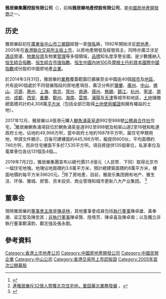 {{Infobox_Company
| company_name   = 雅居樂集團控股有限公司
| company_name_en = Agile Group Holdings Limited
| company_logo   = 
| company_type   = [[民營企業|民營企業]]、[[上市公司|上市公司]]
| traded_as      = {{hkex|3383}}
| company_slogan = 遠見、心建、共建未來<br />Develop Our Future with Vision and Enthusiasm
| foundation     = 1992年
| location       = {{PRC}}[[廣州市|廣州市]]
| industry       = [[房地產|房地產]]
| chairman1      = [[陳卓林|陳卓林]]
| president      = [[陳卓林|陳卓林]]（主席兼任）
| sales          = 
| profit         = 
| asset          = 
| market_value   = 
| num_employees  = 
| revenue        = 
| products       = 
| homepage       = [http://www.agile.com.cn/ 雅居樂地產]
}}
'''雅居樂集團控股有限公司'''（{{Hkex|03383}}），前稱'''雅居樂地產控股有限公司'''，是[[中國|中國]][[房地產開發商|房地產開發商]]之一。

==历史==
雅居樂起初在[[廣東省|廣東省]][[中山市|中山市]][[三鄉鎮_(中山市)|三鄉鎮]]經營一家[[傢俬|傢俬]]廠，1992年開始涉足[[房地產|房地產]]，2005年在[[香港聯合交易所|香港聯合交易所]][[主板|主板]][[上市|上市]]，以房地產開發及經營爲主，同時亦廣泛涉足[[酒店|酒店]]營運、[[物業|物業]][[投資|投資]]及物業[[管理|管理]]等多個領域，[[品牌|品牌]]知名度享譽全國，是少數獲納入[[恒生綜合指數|恒生綜合指數]]、[[恒生綜合市值指數|恒生綜合市值指數]]、[[恒生中國內地100|恒生中國內地100]]及[[摩根士丹利資本國際中國指數|摩根士丹利資本國際中國指數]]成份股的中國房地產[[企業|企業]]。

於2014年3月31日，雅居樂的[[業務|業務]]覆蓋範圍已擴展至全中國逾40個[[城市|城市]]及[[地區|地區]]，共有逾90個處於不同發展階段的房地產項目，廣泛分佈於[[肇慶|肇慶]]、[[廣州|廣州]]、[[中山市|中山]]、[[佛山|佛山]]、[[河源|河源]]、[[惠州|惠州]]、[[上海|上海]]、[[南京|南京]]、[[常州|常州]]、[[南通|南通]]、[[揚州市|揚州]]、[[無錫|無錫]]、[[鎮江|鎮江]]、[[杭州|杭州]]、[[寧波|寧波]]、[[滁州|滁州]]、[[成都|成都]]、[[西安|西安]]、[[重慶|重慶]]、[[鄭州|鄭州]]、[[海南|海南]]、[[雲南|雲南]]、[[瀋陽|瀋陽]]及[[天津|天津]]等城市和地區，[[土地|土地]]儲備總面積共計約4,308萬[[平方米|平方米]]（包括全部已取得[[土地使用權證|土地使用權證]]和擁有權益的土地）。

2017年12月，雅居樂以4億港元購入[[鰂魚涌|鰂魚涌]][[英皇道|英皇道]]992至998號[[香港政府公務員建屋合作社|公務員合作社]]住宅。<ref>{{Cite web |url=http://ps.hket.com/article/1962549/%E9%9B%85%E5%B1%85%E6%A8%824%E5%84%84%20%E8%B3%BC%E5%89%8D%E5%85%AC%E5%83%95%E5%90%88%E4%BD%9C%E7%A4%BE%20%E9%B0%82%E9%AD%9A%E6%B6%8C4%E5%B9%A2%E8%88%8A%E6%A8%93%20%E6%96%99%E8%A3%9C%E5%83%B9%E5%BE%8C%E9%87%8D%E5%BB%BA |title=雅居樂4億 購前公僕合作社 鰂魚涌4幢舊樓 料補價後重建 |access-date=2022-03-08 |archive-date=2019-09-06 |archive-url=https://web.archive.org/web/20190906013707/http://ps.hket.com/article/1962549/%E9%9B%85%E5%B1%85%E6%A8%824%E5%84%84%20%E8%B3%BC%E5%89%8D%E5%85%AC%E5%83%95%E5%90%88%E4%BD%9C%E7%A4%BE%20%E9%B0%82%E9%AD%9A%E6%B6%8C4%E5%B9%A2%E8%88%8A%E6%A8%93%20%E6%96%99%E8%A3%9C%E5%83%B9%E5%BE%8C%E9%87%8D%E5%BB%BA |dead-url=no }}</ref>雅居樂鰂魚涌項目位於鰂魚涌英皇道992至998號及柏架山道2至16號和毗連政府土地，佔地約49,966方呎，當中政府土地約16878平方呎，屬住宅甲類用地，申請文件顯示，日後可建樓面約445,186方呎，擬提供600伙，平均面積約746方呎，而非住宅樓面不多於7,535平方呎。項目將提供135個車位，私家車位及電單車位各佔131個及4個。。

2019年7月2日，雅居樂集團宣布以總代價31.8億元（人民幣．下同）取得北京市一幅住宅地塊。地塊佔地面積約3.6萬平方米，預計總建築面積約8萬平方米，樓面地價約每平方米39620元。<ref>[http://www.etnet.com.hk/www/tc/news/categorized_news_detail.php?newsid=ETN290625540&page=20&category=company 連雅居樂斥32億人幣獲北京住宅地，鞏固華北業務發展] {{Wayback|url=http://www.etnet.com.hk/www/tc/news/categorized_news_detail.php?newsid=ETN290625540&page=20&category=company |date=20201205203442 }}。</ref>除了房地產，目前，雅居乐集团拥有地产、雅生活、环保、雅城、房管、资本投资、商业管理和城市更新八大产业集团。 <ref>{{Cite web |url=https://www.agile.com.cn/ |title=雅居乐集團 |access-date=2022-01-31 |archive-date=2022-03-07 |archive-url=https://web.archive.org/web/20220307045945/https://www.agile.com.cn/ |dead-url=no }}</ref>

==董事会==
現時雅居樂的[[董事會|董事會]][[主席|主席]]是[[陳卓林|陳卓林]]，其他董事會成員包括[[執行董事|執行董事]]陳卓雄、黃奉潮、梁正堅及陳忠其；[[非執行董事|非執行董事]]陳卓賢、陸倩芳、陳卓喜及陳卓南；以及獨立非執行董事鄭漢鈞、鄺志強及張永銳。

==參考資料==
{{reflist}}

{{中國大陸房地產公司}}

[[Category:香港上市地產公司|Category:香港上市地產公司]]
[[Category:中國房地產開發公司|Category:中國房地產開發公司]]
[[Category:中國民營企業|Category:中國民營企業]]
[[Category:中山公司|Category:中山公司]]
[[Category:香港交易所上市認股證|Category:香港交易所上市認股證]]
[[Category:2005年首次公開募股|Category:2005年首次公開募股]]